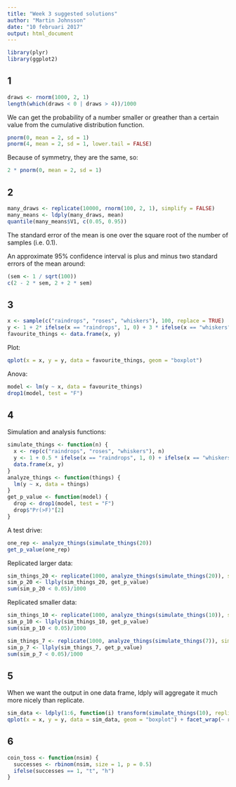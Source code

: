 ```yaml
---
title: "Week 3 suggested solutions"
author: "Martin Johnsson"
date: "10 februari 2017"
output: html_document
---
```


```r
library(plyr)
library(ggplot2)
```


## 1

```r
draws <- rnorm(1000, 2, 1)
length(which(draws < 0 | draws > 4))/1000
```

We can get the probability of a number smaller or greather than a certain value from the cumulative distribution function.

```r
pnorm(0, mean = 2, sd = 1)
pnorm(4, mean = 2, sd = 1, lower.tail = FALSE)
```

Because of symmetry, they are the same, so:

```r
2 * pnorm(0, mean = 2, sd = 1)
```


## 2

```r
many_draws <- replicate(10000, rnorm(100, 2, 1), simplify = FALSE)
many_means <- ldply(many_draws, mean)
quantile(many_means$V1, c(0.05, 0.95))
```

The standard error of the mean is one over the square root of the number of samples (i.e. 0.1).

An approximate 95% confidence interval is plus and minus two standard errors of the mean around:

```r
(sem <- 1 / sqrt(100))
c(2 - 2 * sem, 2 + 2 * sem)
```


## 3

```r
x <- sample(c("raindrops", "roses", "whiskers"), 100, replace = TRUE)
y <- 1 + 2* ifelse(x == "raindrops", 1, 0) + 3 * ifelse(x == "whiskers", 1, 0) + rnorm(100, 0, 2)
favourite_things <- data.frame(x, y)
```

Plot:

```r
qplot(x = x, y = y, data = favourite_things, geom = "boxplot")
```

Anova:

```r
model <- lm(y ~ x, data = favourite_things)
drop1(model, test = "F")
```


## 4

Simulation and analysis functions:

```r
simulate_things <- function(n) {
  x <- rep(c("raindrops", "roses", "whiskers"), n)
  y <- 1 + 0.5 * ifelse(x == "raindrops", 1, 0) + ifelse(x == "whiskers", 1, 0) + rnorm(n)
  data.frame(x, y)
}
analyze_things <- function(things) {
  lm(y ~ x, data = things)
}
get_p_value <- function(model) {
  drop <- drop1(model, test = "F")
  drop$"Pr(>F)"[2]
}
```

A test drive:

```r
one_rep <- analyze_things(simulate_things(20))
get_p_value(one_rep)
```

Replicated larger data:

```r
sim_things_20 <- replicate(1000, analyze_things(simulate_things(20)), simplify = FALSE)
sim_p_20 <- llply(sim_things_20, get_p_value)
sum(sim_p_20 < 0.05)/1000
```

Replicated smaller data:

```r
sim_things_10 <- replicate(1000, analyze_things(simulate_things(10)), simplify = FALSE)
sim_p_10 <- llply(sim_things_10, get_p_value)
sum(sim_p_10 < 0.05)/1000

sim_things_7 <- replicate(1000, analyze_things(simulate_things(7)), simplify = FALSE)
sim_p_7 <- llply(sim_things_7, get_p_value)
sum(sim_p_7 < 0.05)/1000
```


## 5

When we want the output in one data frame, ldply will aggregate it much more nicely than replicate.

```r
sim_data <- ldply(1:6, function(i) transform(simulate_things(10), replicate = i))
qplot(x = x, y = y, data = sim_data, geom = "boxplot") + facet_wrap(~ replicate)
```


## 6

```r
coin_toss <- function(nsim) {
  successes <- rbinom(nsim, size = 1, p = 0.5)
  ifelse(successes == 1, "t", "h")
}
```

